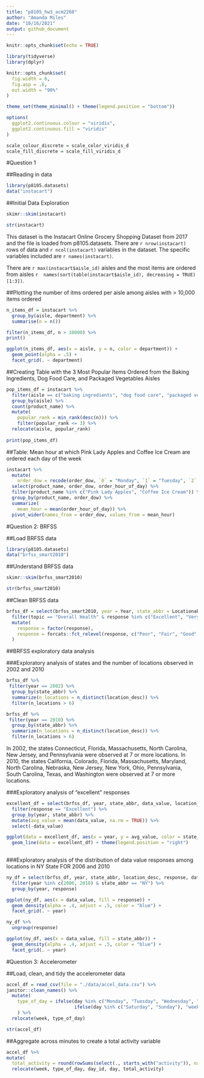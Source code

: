 ```yaml
---
title: "p8105_hw3_acm2268"
author: "Amanda Miles"
date: "10/16/2021"
output: github_document
---
```


```r
knitr::opts_chunk$set(echo = TRUE)

library(tidyverse)
library(dplyr)

knitr::opts_chunk$set(
  fig.width = 6,
  fig.asp = .6,
  out.width = "90%"
)

theme_set(theme_minimal() + theme(legend.position = "bottom"))

options(
  ggplot2.continuous.colour = "viridis",
  ggplot2.continuous.fill = "viridis"
)

scale_colour_discrete = scale_color_viridis_d
scale_fill_discrete = scale_fill_viridis_d

```

#Question 1

##Reading in data

```r

library(p8105.datasets)
data("instacart")

```

##Initial Data Exploration

```r

skimr::skim(instacart)

str(instacart)

```

This dataset is the Instacart Online Grocery Shopping Dataset from 2017 and the file is loaded from p8105.datasets. There are `r nrow(instacart)` rows of data and `r ncol(instacart)` variables in the dataset. The specific variables included are `r names(instacart)`.

There are `r max(instacart$aisle_id)` aisles and the most items are ordered from aisles `r  names(sort(table(instacart$aisle_id), decreasing = TRUE)[1:3])`.

##Plotting the number of itms ordered per aisle among aisles with > 10,000 items ordered

```r

n_items_df = instacart %>% 
  group_by(aisle, department) %>%
  summarise(n = n())

filter(n_items_df, n > 10000) %>%
print()

ggplot(n_items_df, aes(x = aisle, y = n, color = department)) + 
  geom_point(alpha = .5) +
  facet_grid(. ~ department)

```

##Creating Table with the 3 Most Popular Items Ordered from the Baking Ingredients, Dog Food Care, and Packaged Vegetables Aisles

```r

pop_items_df = instacart %>%
  filter(aisle == c("baking ingredients", "dog food care", "packaged vegetables fruits")) %>%
  group_by(aisle) %>%
  count(product_name) %>%
  mutate(
    popular_rank = min_rank(desc(n))) %>%
    filter(popular_rank <= 3) %>%
  relocate(aisle, popular_rank)
  
print(pop_items_df)

```

##Table: Mean hour at which Pink Lady Apples and Coffee Ice Cream are ordered each day of the week

```r

instacart %>% 
  mutate(
    order_dow = recode(order_dow, `0` = "Monday", `1` = "Tuesday", `2` = "Wednesday", `3` = "Thursday", `4` = "Friday", `5` = "Saturday", `6` = "Sunday")) %>%
  select(product_name, order_dow, order_hour_of_day) %>% 
  filter(product_name %in% c("Pink Lady Apples", "Coffee Ice Cream")) %>%
  group_by(product_name, order_dow) %>%
  summarize(
    mean_hour = mean(order_hour_of_day)) %>%
  pivot_wider(names_from = order_dow, values_from = mean_hour)
```

#Question 2: BRFSS

##Load BRFSS data

```r

library(p8105.datasets)
data("brfss_smart2010") 

```

##Understand BRFSS data

```r

skimr::skim(brfss_smart2010)

str(brfss_smart2010)

```

##Clean BRFSS data

```r

brfss_df = select(brfss_smart2010, year = Year, state_abbr = Locationabbr, location_desc = Locationdesc, topic = Topic, response = Response, data_value = Data_value, data_type = Data_value_type, data_unit = Data_value_unit ) %>%
  filter(topic == "Overall Health" & response %in% c("Excellent", "Very Good", "Good", "Fair", "Poor")) %>%
  mutate(
    response = factor(response),
    response = forcats::fct_relevel(response, c("Poor", "Fair", "Good", "Very Good", "Excellent"))
  ) 

```


##BRFSS exploratory data analysis

###Exploratory analysis of states and the number of locations observed in 2002 and 2010

```r

brfss_df %>%
 filter(year == 2002) %>%
  group_by(state_abbr) %>%
  summarize(n_locations = n_distinct(location_desc)) %>%
  filter(n_locations > 6)

brfss_df %>%
 filter(year == 2010) %>%
  group_by(state_abbr) %>%
  summarize(n_locations = n_distinct(location_desc)) %>%
  filter(n_locations > 6)

```

In 2002, the states Connecticut, Florida, Massachusetts, North Carolina, New Jersey, and Pennsylvania were observed at 7 or more locations. In 2010, the states California, Colorado, Florida, Massachusetts, Maryland, North Carolina, Nebraska, New Jersey, New York, Ohio, Pennsylvania, South Carolina, Texas, and Washington were observed at 7 or more locations.

###Exploratory analysis of "excellent" responses

```r

excellent_df = select(brfss_df, year, state_abbr, data_value, location_desc, response) %>%
  filter(response == "Excellent") %>%
  group_by(year, state_abbr) %>%
  mutate(avg_value = mean(data_value, na.rm = TRUE)) %>%
  select(-data_value) 

ggplot(data = excellent_df, aes(x = year, y = avg_value, color = state_abbr)) +
  geom_line(data = excellent_df) + theme(legend.position = "right")
  
```

###Exploratory analysis of the distribution of data value responses among locations in NY State FOR 2006 and 2010

```r

ny_df = select(brfss_df, year, state_abbr, location_desc, response, data_value) %>%
  filter(year %in% c(2006, 2010) & state_abbr == "NY") %>%
  group_by(year, response)

ggplot(ny_df, aes(x = data_value, fill = response)) + 
  geom_density(alpha = .4, adjust = .5, color = "blue") +
  facet_grid(. ~ year)

ny_df %>% 
  ungroup(response)

ggplot(ny_df, aes(x = data_value, fill = state_abbr)) + 
  geom_density(alpha = .4, adjust = .5, color = "blue") +
  facet_grid(. ~ year)

```


#Question 3: Accelerometer

##Load, clean, and tidy the accelerometer data

```r

accel_df = read_csv(file = "./data/accel_data.csv") %>%
janitor::clean_names() %>%
  mutate(
    type_of_day = ifelse(day %in% c("Monday", "Tuesday", "Wednesday", "Thursday", "Friday"), "weekday", 
                         ifelse(day %in% c("Saturday", "Sunday"), "weekend", ""))
    ) %>%
  relocate(week, type_of_day)

str(accel_df)

```

##Aggregate across minutes to create a total activity variable

```r
accel_df %>% 
mutate(
  total_activity = round(rowSums(select(., starts_with("activity")), na.rm = FALSE)), digit = 2) %>%
  relocate(week, type_of_day, day_id, day, total_activity)

```


